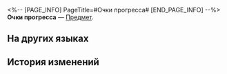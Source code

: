 <%-- [PAGE_INFO]
PageTitle=#Очки прогресса#
[END_PAGE_INFO] --%>
{{Предмет Инфобокс
|id          = 171
|Изображение = Предмет Очки прогресса.png
|Тип         = 
|Инвентарь   = 
|Редкость    = 3
|Эффект      = 
|Описание    = 
}}
'''Очки прогресса''' — [[Предмет]].

==На других языках==
{{На других языках
|en   = Exploration Points
|zhs  = 探索积分
|zht  = 探索積分
|ja   = 探索ポイント
|ko   = 탐사 점수
|es   = Puntos de exploración
|fr   = Points d'exploration
|ru   = Очки прогресса
|th   = แต้มการสำรวจ
|vi   = Điểm Khám Phá
|de   = Erkundungspunkte
|id   = Skor Eksplorasi
|pt   = Pontos de Exploração
}}

==История изменений==
{{История изменений|3.5}}